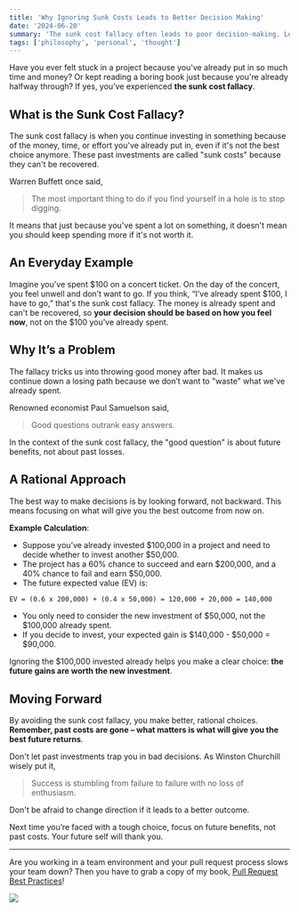 ```yaml
---
title: 'Why Ignoring Sunk Costs Leads to Better Decision Making'
date: '2024-06-20'
summary: 'The sunk cost fallacy often leads to poor decision-making. Learn what it is and how to avoid it, complete with real-world examples and practical advice for smarter personal and financial decisions.'
tags: ['philosophy', 'personal', 'thought']
---
```


Have you ever felt stuck in a project because you've already put in so much time and money? Or kept reading a boring book just because you're already halfway through? If yes, you’ve experienced **the sunk cost fallacy**.

## What is the Sunk Cost Fallacy?

The sunk cost fallacy is when you continue investing in something because of the money, time, or effort you've already put in, even if it's not the best choice anymore. These past investments are called "sunk costs" because they can't be recovered.

Warren Buffett once said,

> The most important thing to do if you find yourself in a hole is to stop digging.

It means that just because you've spent a lot on something, it doesn't mean you should keep spending more if it's not worth it.

## An Everyday Example

Imagine you’ve spent \$100 on a concert ticket. On the day of the concert, you feel unwell and don’t want to go. If you think, “I’ve already spent \$100, I have to go,” that's the sunk cost fallacy. The money is already spent and can't be recovered, so **your decision should be based on how you feel now**, not on the \$100 you’ve already spent.

## Why It’s a Problem

The fallacy tricks us into throwing good money after bad. It makes us continue down a losing path because we don’t want to "waste" what we've already spent.

Renowned economist Paul Samuelson said,

> Good questions outrank easy answers.

In the context of the sunk cost fallacy, the "good question" is about future benefits, not about past losses.

## A Rational Approach

The best way to make decisions is by looking forward, not backward. This means focusing on what will give you the best outcome from now on.

**Example Calculation**:

- Suppose you’ve already invested \$100,000 in a project and need to decide whether to invest another \$50,000.
- The project has a 60% chance to succeed and earn \$200,000, and a 40% chance to fail and earn \$50,000.
- The future expected value (EV) is:

```markdown
EV = (0.6 x 200,000) + (0.4 x 50,000) = 120,000 + 20,000 = 140,000
```

- You only need to consider the new investment of \$50,000, not the \$100,000 already spent.
- If you decide to invest, your expected gain is \$140,000 - \$50,000 = \$90,000.

Ignoring the \$100,000 invested already helps you make a clear choice: **the future gains are worth the new investment**.

## Moving Forward

By avoiding the sunk cost fallacy, you make better, rational choices. **Remember, past costs are gone – what matters is what will give you the best future returns**.

Don't let past investments trap you in bad decisions. As Winston Churchill wisely put it,

> Success is stumbling from failure to failure with no loss of enthusiasm.

Don't be afraid to change direction if it leads to a better outcome.

Next time you’re faced with a tough choice, focus on future benefits, not past costs. Your future self will thank you.

---

Are you working in a team environment and your pull request process slows your team down? Then you have to grab a copy of my book, [Pull Request Best Practices](https://pr.nico.fyi)!

![](/static/images/articles/pull-request-best-practices.png)
